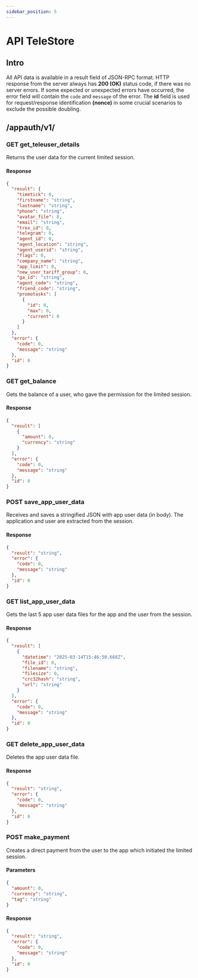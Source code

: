```yaml
---
sidebar_position: 5
---
```


# API TeleStore

## Intro

All API data is available in a result field of JSON-RPC format.
HTTP response from the server always has **200 (OK)** status code, if there was no server errors.
If some expected or unexpected errors have occurred, the error field will contain the `code` and `message` of the error.
The **id** field is used for request/response identification **(nonce)** in some crucial scenarios to exclude the possible doubling.

## /appauth/v1/

### <span className="type get">GET</span> get_teleuser_details

Returns the user data for the current limited session.

#### Response

```json
{
  "result": {
    "timetick": 0,
    "firstname": "string",
    "lastname": "string",
    "phone": "string",
    "avatar_file": 0,
    "email": "string",
    "trex_id": 0,
    "telegram": 0,
    "agent_id": 0,
    "agent_location": "string",
    "agent_userid": "string",
    "flags": 0,
    "company_name": "string",
    "app_limit": 0,
    "new_user_tariff_group": 0,
    "ga_id": "string",
    "agent_code": "string",
    "friend_code": "string",
    "promotasks": [
      {
        "id": 0,
        "max": 0,
        "current": 0
      }
    ]
  },
  "error": {
    "code": 0,
    "message": "string"
  },
  "id": 0
}
```

### <span className="type get">GET</span> get_balance

Gets the balance of a user, who gave the permission for the limited session.

#### Response

```json
{
  "result": [
    {
      "amount": 0,
      "currency": "string"
    }
  ],
  "error": {
    "code": 0,
    "message": "string"
  },
  "id": 0
}
```

### <span className="type post">POST</span> save_app_user_data

Receives and saves a stringified JSON with app user data (in body). The application and user are extracted from the session.

#### Response

```json
{
  "result": "string",
  "error": {
    "code": 0,
    "message": "string"
  },
  "id": 0
}
```

### <span className="type get">GET</span> list_app_user_data

Gets the last 5 app user data files for the app and the user from the session.

#### Response

```json
{
  "result": [
    {
      "datetime": "2025-03-14T15:46:50.668Z",
      "file_id": 0,
      "filename": "string",
      "filesize": 0,
      "crc32hash": "string",
      "url": "string"
    }
  ],
  "error": {
    "code": 0,
    "message": "string"
  },
  "id": 0
}
```

### <span className="type get">GET</span> delete_app_user_data

Deletes the app user data file.

#### Response

```json
{
  "result": "string",
  "error": {
    "code": 0,
    "message": "string"
  },
  "id": 0
}
```

### <span className="type post">POST</span> make_payment

Creates a direct payment from the user to the app which initiated the limited session.

#### Parameters

```json
{
  "amount": 0,
  "currency": "string",
  "tag": "string"
}
```

#### Response

```json
{
  "result": "string",
  "error": {
    "code": 0,
    "message": "string"
  },
  "id": 0
}
```
